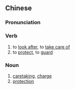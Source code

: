 {{also|呵护}}
==Chinese==
{{zh-forms|s=呵护}}

===Pronunciation===
{{zh-pron
|m=hēhù
|c=ho1 wu6
|cat=v
}}

===Verb===
{{zh-verb}}
# to [[look after]], to [[take care of]]
# to [[protect]], to [[guard]]

===Noun===
{{zh-noun}}
# [[caretaking]], [[charge]]
# [[protection]]